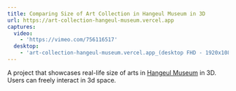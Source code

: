 ```yaml
---
title: Comparing Size of Art Collection in Hangeul Museum in 3D
url: https://art-collection-hangeul-museum.vercel.app
captures:
  video:
    - 'https://vimeo.com/756116517'
  desktop:
    - 'art-collection-hangeul-museum.vercel.app_(desktop FHD - 1920x1080).png'
---
```


A project that showcases real-life size of arts in [Hangeul Museum](https://www.hangeul.go.kr/) in 3D. Users can freely interact in 3d space.

